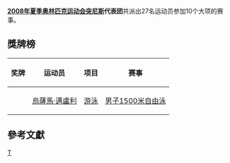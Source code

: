 {{noteTA|1=zh-cn:突尼斯; zh-hk:突尼西亞;zh-tw:突尼西亞;}}
{{Infobox Country Olympics
|NOC=TUN
|games=2008年夏季
|competitors=27
|sports=10
|flagbearer=
|officials=
|gold=1
|silver=
|bronze=
|total=1
|rank=52
}}
'''[[2008年夏季奥林匹克运动会|2008年夏季奥林匹克运动会]][[突尼斯|突尼斯]]代表团'''共派出27名运动员参加10个大项的赛事。

== 獎牌榜 ==
{| class="wikitable sortable" style="font-size:88%"
|-bgcolor=#efefef
! 奖牌
! 运动员
! 项目
! 赛事
|-
| {{gold medal}} || [[烏薩馬·邁盧利|烏薩馬·邁盧利]] || [[2008年夏季奧林匹克運動會游泳比賽|游泳]] || [[2008年夏季奧林匹克運動會游泳比賽－男子1500米自由泳|男子1500米自由泳]]
|}

== 參考文獻 ==
{{reflist}}

{{NOCin2008SummerOlympics}}

[[Category:2008年夏季奧林匹克運動會代表團|T]]
